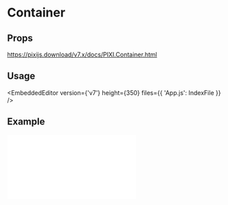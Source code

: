 
# Container

## Props

https://pixijs.download/v7.x/docs/PIXI.Container.html

## Usage

<EmbeddedEditor version={'v7'} height={350} files={{ 'App.js': IndexFile }} />

## Example

<iframe
  height={500}
  scrolling="no"
  title="Container"
  src="//codepen.io/inlet/embed/ca683993e355b9f3370f0a44d189141f/?height=300&theme-id=33987&default-tab=result&embed-version=2"
  frameBorder="no"
  allowFullScreen={true}
  style={{ width: '100%' }}
/>
